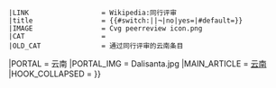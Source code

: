 {{WPBannerMeta
|PROJECT                = 云南
 |BANNER_NAME           = Template:云南专题
 |substcheck            = <includeonly>{{subst:</includeonly><includeonly>substcheck}}</includeonly>
 |small                 = {{{small|}}}
 |category              = {{{category|¬}}}
 |listas                = {{{listas|}}}
|IMAGE_LEFT             = Dalisanta.jpg
|QUALITY_SCALE          = subpage
 |class                 = {{{class|}}}
|auto                   = {{{auto|}}}
|importance             = {{{importance|}}}
|ASSESSMENT_CAT         = 云南条目
|ASSESSMENT_LINK        = 
|COMMENTS               = yes
|COMMENTS_CAT           = 含有评论页的云南条目
|attention              = {{{attention|}}}
 |ATTENTION_CAT         = 需要关注的云南条目
|note 1                 = {{{ref|}}}
 |NOTE_1_TEXT           = 根据标记，本条目需要补充更多[[WP:列明来源|来源]]'''[[WP:可供查证|以供查证]]'''。
 |NOTE_1_IMAGE          = Question_book-4.svg
 |NOTE_1_CAT            = 需要补充来源的云南条目
|infobox                = {{{needs-infobox|}}}
 |INFOBOX_CAT           = 需要信息框的云南条目
 |peer review           = {{{peer|}}}
 |old peer review       = {{#switch:{{lc:{{{old-peer|¬}}}}}||¬|no=|yes}}
 |LINK                  = Wikipedia:同行评审
 |title                 = {{#switch:{{lc:{{{old-peer|¬}}}}}||¬|no|yes={{SUBJECTPAGENAME}}|#default={{{old-peer|}}}}}
 |IMAGE                 = Cvg peerreview icon.png
 |CAT                   = 
 |OLD_CAT               = 通过同行评审的云南条目
|PORTAL                 = 云南
|PORTAL_IMG             = Dalisanta.jpg
|MAIN_ARTICLE           = [[云南]]
|HOOK_COLLAPSED         = {{WPBannerMeta/hooks/notecounter
 |category              = {{{category|¬}}}
 |BANNER_NAME           = Template:云南专题
 |note 1                = {{{peer|}}}
 |note 2                = {{{old-peer|}}}
}}}}<noinclude>
{{documentation}}
</noinclude>